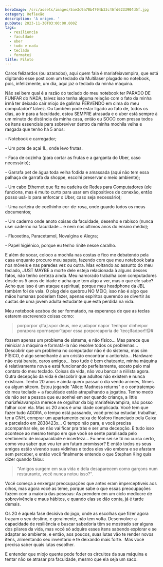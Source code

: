 ```yaml
---
heroImage: /src/assets/images/5ae3c9a70b4704b33c46fd6233904d5f.jpg
category: Reflexão
description: 'A origem. '
pubDate: 2023-11-30T03:00:00.000Z
tags:
  - resiliencia
  - faculdade
  - uber
  - tudo e nada
  - teclado
  - formatei
title: Piloto
---
```


Caros felizardos (ou azarados),
aqui quem fala é mariafeiavampira, que está digitando esse post com um teclado da Multilaser plugado no notebook, pois, infelizmente, um dia, aqui jaz o teclado da minha máquina.

Não sei bem qual é a razão do teclado do meu notebook ter PARADO DE FUNFAR do NADA, talvez isso tenha alguma relação com o fato da minha irmã ter deixado cair miojo de galinha FERVENDO em cima do meu computador? talvez. Ou também pode estar ligado ao fato de, todos os dias, ao ir para a faculdade, estou SEMPRE atrasada e o uber está sempre à um minuto de distância da minha casa, então eu SOCO com pressa todos os itens essenciais para sobreviver dentro da minha mochila velha e rasgada que tenho há 5 anos: 

\- Notebook e carregador;

\- Um pote de açai 1L, onde levo frutas.

\- Faca de cozinha (para cortar as frutas e a garganta do Uber, caso necessário);

\- Garrafa pet de água toda velha fodida e amassada (aqui não tem essa palhaça de garrafa da shoppe, escolhi preservar o meio ambiente);

\- Um cabo Ethernet que fiz na cadeira de Redes para Computadores (ele funciona, mas é muito curto para usar em dispositivos de conexão, então posso usá-lo para enforcar o Uber, caso seja necessário);

\- Uma carteira de coelhinho cor-de-rosa, onde guardo todos os meus documentos;

\- Um caderno onde anoto coisas da faculdade, desenho e rabisco (nunca usei caderno na faculdade... e nem nos últimos anos do ensino médio);

\- Fluoxetina, Paracetamol, Novalgina e Alegra;

\- Papel higiênico, porque eu tenho rinite nesse caralho.

E além de socar, coloco a mochila nas costas e fico me debatendo pela casa enquanto procuro meu sapato, fazendo com que meu notebook bata nos móveis e nas paredes vez ou outra.
Mas voltando ao assunto do meu teclado, JUST MAYBE a morte dele esteja relacionada à alguns desses fatos, não tenho certeza ainda. Meu namorado trabalha com computadores desde os 5 anos de idade e acha que tem algo a ver, mas o que ele sabe? Acho que isso é um ataque espiritual, porque meu headphone da JBL também foi de vala. O plug dele quebrou NO MEIO, isso não é algo que mãos humanas poderiam fazer, apenas espíritos querendo se divertir às custas de uma jovem adulta estudante que está perdida na vida.

Meu notebook acabou de ser formatado, na esperança de que as teclas estarem escrevendo coisas como:

> porporpor çlfa].vpor deus, me ajudapor napor ´tenhpor dinheipor porapora cpornsepor´tapor essa porporcaporia de ´tecçlfadpor!!@#

fossem apenas um problema de sistema, e não físico... Mas parece que reiniciar a máquina e formatá-la não resolve todos os problemas... Descobrir que um problema no computador não é do sistema, mas sim FÍSICO, é algo semelhante à um cristão encontrar o anticristo... Hardware não está barato, caros amigos... Isso tudo é bem chateante, minha máquina é relativamente nova e está funcionando perfeitamente, exceto pelo mal contato do meu teclado. Coisas da vida, não vou bancar a niilista agora. 
Outra decepção da vida é descobrir que adultos não existem e nunca existiram. Tenho 20 anos e ainda quero passar o dia vendo animes, filmes ou algum sitcom. Estou jogando "Alice: Madness returns" e o contratempo do meu teclado + a faculdade estão atrapalhando a jogatina. Tenho medo de não ser a pessoa que eu sonhei em ser quando criança, a little mariafeiavampira merece se orgulhar da big mariafeiavampira, não posso falhar com ela. Mas os 20 anos é uma idade complicada. Você tem que fazer tudo AGORA, o tempo está passando, você precisa estudar, trabalhar, ter a CNH, comprar um apartamento caixa de fósforo financiado pela Caixa e parcelado em 2838423x... O tempo não para, e você precisa  acompanhar ele, se não vai ficar pra trás e ser uma decepção. E tudo isso acontece ao mesmo tempo em que você se sente paralisada pelo sentimento de incapacidade e incerteza... Eu nem sei se tô no curso certo, como vou saber que vou ter um futuro promissor? E então todos os seus amigos estão vivendo suas vidinhas e todos eles vão embora e se afastam sem perceber, e então você finalmente entende o que Stephan King quis dizer quando falou:

> "Amigos surgem em sua vida e dela desaparecem como garçons num restaurante, você nunca notou isso?".

Você começa a enxergar preocupações que antes eram imperceptíveis aos olhos, mas agora você as teme, porque sabe o que essas preocupações fazem com a maioria das pessoas: As prendem em um ciclo medíocre de sobrevivência e maus hábitos, e quando elas se dão conta, já é tarde demais. 

Os 20 é aquela fase decisiva do jogo, onde as escolhas que fizer agora traçam o seu destino, e geralmente, não tem volta. Desenvolver a capacidade de resiliência e buscar sabedoria têm se mostrado ser alguns dos pilares da vida, mas você só adquire esses itens sabendo explorar e se adaptar ao ambiente, e então, aos poucos, suas lutas vão te render novos itens, alimentando seu inventário e te deixando mais forte. 
Mas você precisa saber quais lutas escolher.

E entender que miojo quente pode foder os circuitos da sua máquina e tentar não se atrasar pra faculdade, mesmo que ela seja um saco. 
